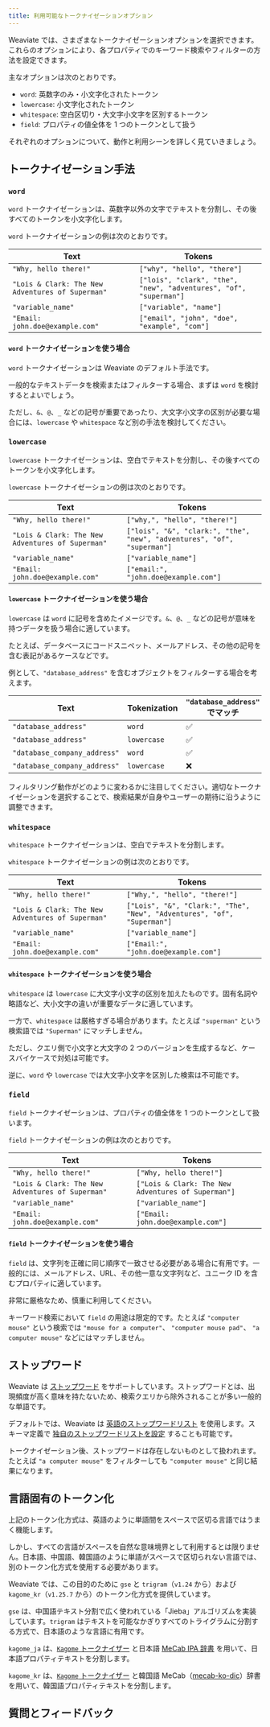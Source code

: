 ```yaml
---
title: 利用可能なトークナイゼーションオプション
---
```



Weaviate では、さまざまなトークナイゼーションオプションを選択できます。これらのオプションにより、各プロパティでのキーワード検索やフィルターの方法を設定できます。

主なオプションは次のとおりです。

- `word`: 英数字のみ・小文字化されたトークン
- `lowercase`: 小文字化されたトークン
- `whitespace`: 空白区切り・大文字小文字を区別するトークン
- `field`: プロパティの値全体を 1 つのトークンとして扱う

それぞれのオプションについて、動作と利用シーンを詳しく見ていきましょう。

## <i class="fa-solid fa-square-chevron-right"></i> トークナイゼーション手法

### <i class="fa-solid fa-chalkboard"></i> `word`

`word` トークナイゼーションは、英数字以外の文字でテキストを分割し、その後すべてのトークンを小文字化します。

`word` トークナイゼーションの例は次のとおりです。

| Text | Tokens |
| ---- | ------ |
| `"Why, hello there!"` | `["why", "hello", "there"]` |
| `"Lois & Clark: The New Adventures of Superman"` | `["lois", "clark", "the", "new", "adventures", "of", "superman"]` |
| `"variable_name"` | `["variable", "name"]` |
| `"Email: john.doe@example.com"` | `["email", "john", "doe", "example", "com"]` |

#### `word` トークナイゼーションを使う場合

`word` トークナイゼーションは Weaviate のデフォルト手法です。

一般的なテキストデータを検索またはフィルターする場合、まずは `word` を検討するとよいでしょう。

ただし、`&`、`@`、`_` などの記号が重要であったり、大文字小文字の区別が必要な場合には、`lowercase` や `whitespace` など別の手法を検討してください。

### <i class="fa-solid fa-chalkboard"></i> `lowercase`

`lowercase` トークナイゼーションは、空白でテキストを分割し、その後すべてのトークンを小文字化します。

`lowercase` トークナイゼーションの例は次のとおりです。

| Text | Tokens |
| ---- | ------ |
| `"Why, hello there!"` | `["why,", "hello", "there!"]` |
| `"Lois & Clark: The New Adventures of Superman"` | `["lois", "&", "clark:", "the", "new", "adventures", "of", "superman"]` |
| `"variable_name"` | `["variable_name"]` |
| `"Email: john.doe@example.com"` | `["email:", "john.doe@example.com"]` |

#### `lowercase` トークナイゼーションを使う場合

`lowercase` は `word` に記号を含めたイメージです。`&`、`@`、`_` などの記号が意味を持つデータを扱う場合に適しています。

たとえば、データベースにコードスニペット、メールアドレス、その他の記号を含む表記があるケースなどです。

例として、`"database_address"` を含むオブジェクトをフィルターする場合を考えます。

| Text | Tokenization | `"database_address"` でマッチ |
| ---- | ------------ | --------------------- |
| `"database_address"` | `word` | ✅ |
| `"database_address"` | `lowercase` | ✅ |
| `"database_company_address"` | `word` | ✅ |
| `"database_company_address"` | `lowercase` | ❌ |

フィルタリング動作がどのように変わるかに注目してください。適切なトークナイゼーションを選択することで、検索結果が自身やユーザーの期待に沿うように調整できます。

### <i class="fa-solid fa-chalkboard"></i> `whitespace`

`whitespace` トークナイゼーションは、空白でテキストを分割します。

`whitespace` トークナイゼーションの例は次のとおりです。

| Text | Tokens |
| ---- | ------ |
| `"Why, hello there!"` | `["Why,", "hello", "there!"]` |
| `"Lois & Clark: The New Adventures of Superman"` | `["Lois", "&", "Clark:", "The", "New", "Adventures", "of", "Superman"]` |
| `"variable_name"` | `["variable_name"]` |
| `"Email: john.doe@example.com"` | `["Email:", "john.doe@example.com"]` |

#### `whitespace` トークナイゼーションを使う場合

`whitespace` は `lowercase` に大文字小文字の区別を加えたものです。固有名詞や略語など、大小文字の違いが重要なデータに適しています。

一方で、`whitespace` は厳格すぎる場合があります。たとえば `"superman"` という検索語では `"Superman"` にマッチしません。

ただし、クエリ側で小文字と大文字の 2 つのバージョンを生成するなど、ケースバイケースで対処は可能です。

逆に、`word` や `lowercase` では大文字小文字を区別した検索は不可能です。

### <i class="fa-solid fa-chalkboard"></i> `field`

`field` トークナイゼーションは、プロパティの値全体を 1 つのトークンとして扱います。

`field` トークナイゼーションの例は次のとおりです。

| Text | Tokens |
| ---- | ------ |
| `"Why, hello there!"` | `["Why, hello there!"]` |
| `"Lois & Clark: The New Adventures of Superman"` | `["Lois & Clark: The New Adventures of Superman"]` |
| `"variable_name"` | `["variable_name"]` |
| `"Email: john.doe@example.com"` | `["Email: john.doe@example.com"]` |

#### `field` トークナイゼーションを使う場合

`field` は、文字列を正確に同じ順序で一致させる必要がある場合に有用です。一般的には、メールアドレス、URL、その他一意な文字列など、ユニーク ID を含むプロパティに適しています。

非常に厳格なため、慎重に利用してください。

キーワード検索において `field` の用途は限定的です。たとえば `"computer mouse"` という検索では `"mouse for a computer"`、 `"computer mouse pad"`、 `"a computer mouse"` などにはマッチしません。

## <i class="fa-solid fa-square-chevron-right"></i> ストップワード

Weaviate は [ストップワード](https://en.wikipedia.org/wiki/Stop_word) をサポートしています。ストップワードとは、出現頻度が高く意味を持たないため、検索クエリから除外されることが多い一般的な単語です。

デフォルトでは、Weaviate は [英語のストップワードリスト](https://github.com/weaviate/weaviate/blob/main/adapters/repos/db/inverted/stopwords/presets.go) を使用します。スキーマ定義で [独自のストップワードリストを設定](../../../weaviate/config-refs/indexing/inverted-index.mdx#stopwords) することも可能です。

トークナイゼーション後、ストップワードは存在しないものとして扱われます。たとえば `"a computer mouse"` をフィルターしても `"computer mouse"` と同じ結果になります。
## <i class="fa-solid fa-square-chevron-right"></i> 言語固有のトークン化

上記のトークン化方式は、英語のように単語間をスペースで区切る言語ではうまく機能します。

しかし、すべての言語がスペースを自然な意味境界として利用するとは限りません。日本語、中国語、韓国語のように単語がスペースで区切られない言語では、別のトークン化方式を使用する必要があります。

Weaviate では、この目的のために `gse` と `trigram`（`v1.24` から）および `kagome_kr`（`v1.25.7` から）のトークン化方式を提供しています。

`gse` は、中国語テキスト分割で広く使われている「Jieba」アルゴリズムを実装しています。`trigram` はテキストを可能なかぎりすべてのトライグラムに分割する方式で、日本語のような言語に有用です。

`kagome_ja` は、[`Kagome` トークナイザー](https://github.com/ikawaha/kagome?tab=readme-ov-file) と日本語 [MeCab IPA 辞書](https://github.com/ikawaha/kagome-dict/) を用いて、日本語プロパティテキストを分割します。

`kagome_kr` は、[`Kagome` トークナイザー](https://github.com/ikawaha/kagome?tab=readme-ov-file) と韓国語 MeCab（[mecab-ko-dic](https://bitbucket.org/eunjeon/mecab-ko-dic/src/master/)）辞書を用いて、韓国語プロパティテキストを分割します。

## 質問とフィードバック


<DocsFeedback/>